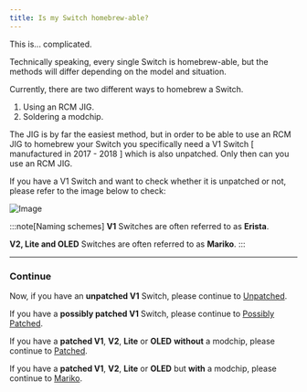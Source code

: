 ```yaml
---
title: Is my Switch homebrew-able?
---
```


This is... complicated.

Technically speaking, every single Switch is homebrew-able, but the methods will differ depending on the model and situation.

Currently, there are two different ways to homebrew a Switch.

1. Using an RCM JIG.
2. Soldering a modchip.

The JIG is by far the easiest method, but in order to be able to use an RCM JIG to homebrew your Switch you specifically need a V1 Switch [ manufactured in 2017 - 2018 ] which is also unpatched. Only then can you use an RCM JIG.

If you have a V1 Switch and want to check whether it is unpatched or not, please refer to the image below to check:

![Image](https://i.imgur.com/MYlCYRG.png)

:::note[Naming schemes]
**V1** Switches are often referred to as **Erista**.

**V2, Lite and OLED** Switches are often referred to as **Mariko**.
:::

---

### Continue

Now, if you have an **unpatched V1** Switch, please continue to [Unpatched](/homebrewing/1-unpatched).

If you have a **possibly patched V1** Switch, please continue to [Possibly Patched](/homebrewing/2-possibly_patched).

If you have a **patched V1**, **V2**, **Lite** or **OLED** **without** a modchip, please continue to [Patched](/homebrewing/3-patched).

If you have a **patched V1**, **V2**, **Lite** or **OLED** but **with** a modchip, please continue to [Mariko](/homebrewing/4-mariko).